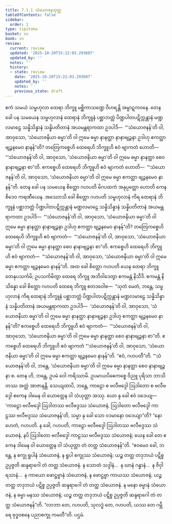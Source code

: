 ```yaml
---
title: 7.1.1 သံယောဇနသုတ္တ
tableOfContents: false
sidebar:
  order: 1
type: tipitaka
basket: su
book: sn
review:
  current: review
  updated: '2025-10-20T15:22:03.293607'
  updated_by: ''
  notes: ''
  history:
  - state: review
    date: '2025-10-20T15:22:03.293607'
    updated_by: ''
    notes: ''
    previous_state: draft
---
```



<DynamicBreadcrumb />


<ReviewStatus review={frontmatter.review} showDetails={true} />

<HypothesisAnnotation frontmatter={frontmatter} />

<Division number="343" book="sn" e="ch" v="18" p="329">

<Paragraph number="1474" book="sn">
ဧကံ သမယံ သမ္ဗဟုလာ ထေရာ ဘိက္ခူ မစ္ဆိကာသဏ္ဍေ ဝိဟရန္တိ အမ္ဗာဋကဝနေ. တေန ခေါ ပန သမယေန သမ္ဗဟုလာနံ ထေရာနံ ဘိက္ခူနံ ပစ္ဆာဘတ္တံ ပိဏ္ဍပါတပဋိက္ကန္တာနံ မဏ္ဍလမာဠေ သန္နိသိန္နာနံ သန္နိပတိတာနံ အယမန္တရာကထာ ဥဒပါဒိ—  “‘သံယောဇနန်’တိ ဝါ, အာဝုသော, ‘သံယောဇနိယာ ဓမ္မာ’တိ ဝါ ဣမေ ဓမ္မာ နာနတ္ထာ နာနာဗျဉ္ဇနာ ဥဒါဟု ဧကတ္ထာ ဗျဉ္ဇနမေဝ နာနန်”တိ? တတြေကစ္စေဟိ ထေရေဟိ ဘိက္ခူဟိ ဧဝံ ဗျာကတံ ဟောတိ—  “‘သံယောဇနန်’တိ ဝါ, အာဝုသော, ‘သံယောဇနိယာ ဓမ္မာ’တိ ဝါ ဣမေ ဓမ္မာ နာနတ္ထာ စေဝ နာနာဗျဉ္ဇနာ စာ”တိ. ဧကစ္စေဟိ ထေရေဟိ ဘိက္ခူဟိ ဧဝံ ဗျာကတံ ဟောတိ—  “‘သံယောဇနန်’တိ ဝါ, အာဝုသော, ‘သံယောဇနိယာ ဓမ္မာ’တိ ဝါ ဣမေ ဓမ္မာ ဧကတ္ထာ ဗျဉ္ဇနမေဝ နာနန်”တိ.
</Paragraph>

<Paragraph number="1475" book="sn">
တေန ခေါ ပန သမယေန စိတ္တော ဂဟပတိ မိဂပထကံ အနုပ္ပတ္တော ဟောတိ ကေနစိဒေဝ ကရဏီယေန. အဿောသိ ခေါ စိတ္တော ဂဟပတိ သမ္ဗဟုလာနံ ကိရ ထေရာနံ ဘိက္ခူနံ ပစ္ဆာဘတ္တံ ပိဏ္ဍပါတပဋိက္ကန္တာနံ မဏ္ဍလမာဠေ သန္နိသိန္နာနံ သန္နိပတိတာနံ အယမန္တရာကထာ ဥဒပါဒိ—  “‘သံယောဇနန်’တိ ဝါ, အာဝုသော, ‘သံယောဇနိယာ ဓမ္မာ’တိ ဝါ ဣမေ ဓမ္မာ နာနတ္ထာ နာနာဗျဉ္ဇနာ ဥဒါဟု ဧကတ္ထာ ဗျဉ္ဇနမေဝ နာနန်”တိ? တတြေကစ္စေဟိ ထေရေဟိ ဘိက္ခူဟိ ဧဝံ ဗျာကတံ—  “‘သံယောဇနန်’တိ ဝါ, အာဝုသော, ‘သံယောဇနိယာ ဓမ္မာ’တိ ဝါ ဣမေ ဓမ္မာ နာနတ္ထာ စေဝ နာနာဗျဉ္ဇနာ စာ”တိ. ဧကစ္စေဟိ ထေရေဟိ ဘိက္ခူဟိ ဧဝံ ဗျာကတံ—  “‘သံယောဇနန်’တိ ဝါ, အာဝုသော, ‘သံယောဇနိယာ ဓမ္မာ’တိ ဝါ ဣမေ ဓမ္မာ ဧကတ္ထာ ဗျဉ္ဇနမေဝ နာနန်”တိ.
</Paragraph>

<Paragraph number="1476" book="sn">
အထ ခေါ စိတ္တော ဂဟပတိ ယေန ထေရာ ဘိက္ခူ တေနုပသင်္ကမိ; ဥပသင်္ကမိတွာ ထေရေ ဘိက္ခူ အဘိဝါဒေတွာ ဧကမန္တံ နိသီဒိ. ဧကမန္တံ နိသိန္နော ခေါ စိတ္တော ဂဟပတိ ထေရေ ဘိက္ခူ ဧတဒဝေါစ—  “သုတံ မေတံ, ဘန္တေ, သမ္ဗဟုလာနံ ကိရ ထေရာနံ ဘိက္ခူနံ ပစ္ဆာဘတ္တံ ပိဏ္ဍပါတပဋိက္ကန္တာနံ မဏ္ဍလမာဠေ သန္နိသိန္နာနံ သန္နိပတိတာနံ အယမန္တရာကထာ ဥဒပါဒိ—  ‘သံယောဇနန်’တိ ဝါ, အာဝုသော, ‘သံယောဇနိယာ ဓမ္မာ’တိ ဝါ ဣမေ ဓမ္မာ နာနတ္ထာ နာနာဗျဉ္ဇနာ ဥဒါဟု ဧကတ္ထာ ဗျဉ္ဇနမေဝ နာနန်”တိ? ဧကစ္စေဟိ ထေရေဟိ ဘိက္ခူဟိ ဧဝံ ဗျာကတံ—  “‘သံယောဇနန်’တိ ဝါ, အာဝုသော, ‘သံယောဇနိယာ ဓမ္မာ’တိ ဝါ ဣမေ ဓမ္မာ နာနတ္ထာ စေဝ နာနာဗျဉ္ဇနာ စာ”တိ. ဧကစ္စေဟိ ထေရေဟိ ဘိက္ခူဟိ ဧဝံ ဗျာကတံ “‘သံယောဇနန်’တိ ဝါ, အာဝုသော, ‘သံယောဇနိယာ ဓမ္မာ’တိ ဝါ ဣမေ ဓမ္မာ ဧကတ္ထာ ဗျဉ္ဇနမေဝ နာနန်”တိ. “ဧဝံ, ဂဟပတီ”တိ.
</Paragraph>

<Paragraph number="1477" book="sn">
“‘သံယောဇနန်’တိ ဝါ, ဘန္တေ, ‘သံယောဇနိယာ ဓမ္မာ’တိ ဝါ ဣမေ ဓမ္မာ နာနတ္ထာ စေဝ နာနာဗျဉ္ဇနာ စ. တေန ဟိ, ဘန္တေ, ဥပမံ ဝေါ ကရိဿာမိ. ဥပမာယပိဓေကစ္စေ ဝိညူ ပုရိသာ ဘာသိတဿ အတ္ထံ အာဇာနန္တိ. သေယျထာပိ, ဘန္တေ, ကာဠော စ ဗလီဗဒ္ဒေါ ဩဒါတော စ ဗလီဗဒ္ဒေါ ဧကေန ဒါမေန ဝါ ယောတ္တေန ဝါ သံယုတ္တာ အဿု. ယော နု ခေါ ဧဝံ ဝဒေယျ—  ‘ကာဠော ဗလီဗဒ္ဒေါ ဩဒါတဿ ဗလီဗဒ္ဒဿ သံယောဇနံ, ဩဒါတော ဗလီဗဒ္ဒေါ ကာဠဿ ဗလီဗဒ္ဒဿ သံယောဇနန်’တိ, သမ္မာ နု ခေါ သော ဝဒမာနော ဝဒေယျာ”တိ? “နော ဟေတံ, ဂဟပတိ. န ခေါ, ဂဟပတိ, ကာဠော ဗလီဗဒ္ဒေါ ဩဒါတဿ ဗလီဗဒ္ဒဿ သံယောဇနံ, နပိ ဩဒါတော ဗလီဗဒ္ဒေါ ကာဠဿ ဗလီဗဒ္ဒဿ သံယောဇနံ; ယေန ခေါ တေ ဧကေန ဒါမေန ဝါ ယောတ္တေန ဝါ သံယုတ္တာ တံ တတ္ထ သံယောဇနန်”တိ. “ဧဝမေဝ ခေါ, ဘန္တေ, န စက္ခု ရူပါနံ သံယောဇနံ, န ရူပါ စက္ခုဿ သံယောဇနံ; ယဉ္စ တတ္ထ တဒုဘယံ ပဋိစ္စ ဥပ္ပဇ္ဇတိ ဆန္ဒရာဂေါ တံ တတ္ထ သံယောဇနံ. န သောတံ သဒ္ဒါနံ…  န ဃာနံ ဂန္ဓာနံ…  န ဇိဝှါ ရသာနံ…  န ကာယော ဖောဋ္ဌဗ္ဗာနံ သံယောဇနံ, န ဖောဋ္ဌဗ္ဗာ ကာယဿ သံယောဇနံ; ယဉ္စ တတ္ထ တဒုဘယံ ပဋိစ္စ ဥပ္ပဇ္ဇတိ ဆန္ဒရာဂေါ တံ တတ္ထ သံယောဇနံ. န မနော ဓမ္မာနံ သံယောဇနံ, န ဓမ္မာ မနဿ သံယောဇနံ; ယဉ္စ တတ္ထ တဒုဘယံ ပဋိစ္စ ဥပ္ပဇ္ဇတိ ဆန္ဒရာဂေါ တံ တတ္ထ သံယောဇနန်”တိ. “လာဘာ တေ, ဂဟပတိ, သုလဒ္ဓံ တေ, ဂဟပတိ, ယဿ တေ ဂမ္ဘီရေ ဗုဒ္ဓဝစနေ ပညာစက္ခု ကမတီ”တိ.

</Paragraph>
</Division>

<Paragraph number="1478" type="center" book="sn">
ပဌမံ.
</Paragraph>